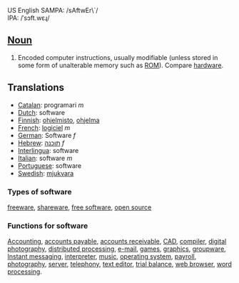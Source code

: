 US English SAMPA: /sAftwEr\`/<BR>
IPA: /ˈsɔft.wɛɻ/

==[[Noun]]==
#Encoded computer instructions, usually modifiable (unless stored in some form of unalterable memory such as [[ROM]]). Compare [[hardware]].

==Translations==
*[[Catalan]]: programari ''m''
*[[Dutch]]: software
*[[Finnish]]: [[ohjelmisto]], [[ohjelma]]
*[[French]]: [[logiciel]] ''m''
*[[German]]: Software ''f''
*[[Hebrew]]: [[תוכנה]] ''f''
*[[Interlingua]]: software
*[[Italian]]: software ''m''
*[[Portuguese]]: software
*[[Swedish]]: [[mjukvara]]

===Types of software===
[[freeware]], [[shareware]], [[free software]], [[open source]]

===Functions for software===
[[Accounting]], [[accounts payable]], [[accounts receivable]], [[CAD]], [[compiler]], [[digital photography]],  [[distributed processing]], [[e-mail]], [[games]], [[graphics]], [[groupware]], [[Instant messaging]],  [[interpreter]], [[music]], [[operating system]], [[payroll]], [[photography]], [[server]], [[telephony]], [[text editor]], [[trial balance]], [[web browser]], [[word processing]].